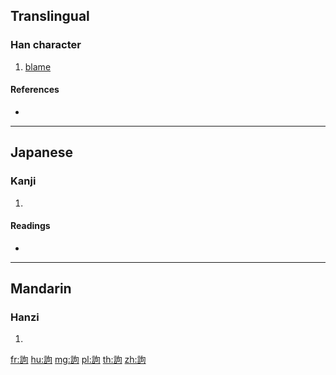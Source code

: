 {{character info/new}}
==Translingual==

===Han character===
{{Han char|rn=149|rad=言|as=05|sn=12|four=|canj=YRPR}}

# [[blame]]

====References====
* {{Han ref|kx=1152.290|dkj=35343|dj=1619.180|hdz=63956.050|uh=8A3D|ud=35389}}

----

==Japanese==

===Kanji===
{{ja-kanji|grade=|rs=言05}}

# {{defn|lang=ja|sort=言05}}

====Readings====
* {{ja-readings|on=[[こう]] (kō), [[く]] (ku)|kun=[[ののしる]] (nonoshiru), [[はじ]] (haji)|nanori=}}

----

==Mandarin==

===Hanzi===
{{cmn-hanzi|pin=[[gòu]] ([[gou4]])|wg=kou<sup>4</sup>}}

# {{defn|lang=cmn|sort=言05}}

[[fr:訽]]
[[hu:訽]]
[[mg:訽]]
[[pl:訽]]
[[th:訽]]
[[zh:訽]]